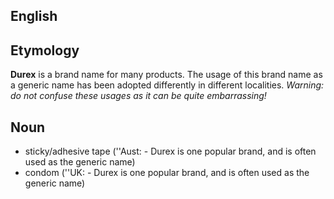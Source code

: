 ==English==

==Etymology==
'''Durex''' is a brand name for many products. The usage of this brand name as a generic name has been adopted differently in different localities. ''Warning: do not confuse these usages as it can be quite embarrassing!''

==Noun==
*sticky/adhesive tape (''Aust: - Durex is one popular brand, and is often used as the generic name)
*condom (''UK: - Durex is one popular brand, and is often used as the generic name)